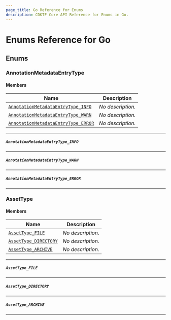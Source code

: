 ```yaml
---
page_title: Go Reference for Enums
description: CDKTF Core API Reference for Enums in Go.
---
```


<!-- This file is generated through yarn generate-docs -->

# Enums Reference for Go

  ## Enums <a name="Enums" id="Enums"></a>
  
  ### AnnotationMetadataEntryType <a name="AnnotationMetadataEntryType" id="cdktf.AnnotationMetadataEntryType"></a>
  
  #### Members <a name="Members" id="Members"></a>
  
  | **Name** | **Description** |
  | --- | --- |
  | <code><a href="#cdktf.AnnotationMetadataEntryType.INFO">AnnotationMetadataEntryType_INFO</a></code> | *No description.* |
  | <code><a href="#cdktf.AnnotationMetadataEntryType.WARN">AnnotationMetadataEntryType_WARN</a></code> | *No description.* |
  | <code><a href="#cdktf.AnnotationMetadataEntryType.ERROR">AnnotationMetadataEntryType_ERROR</a></code> | *No description.* |
  
  ---
  
  ##### `AnnotationMetadataEntryType_INFO` <a name="AnnotationMetadataEntryType_INFO" id="cdktf.AnnotationMetadataEntryType.INFO"></a>
  
  ---
  
  
  ##### `AnnotationMetadataEntryType_WARN` <a name="AnnotationMetadataEntryType_WARN" id="cdktf.AnnotationMetadataEntryType.WARN"></a>
  
  ---
  
  
  ##### `AnnotationMetadataEntryType_ERROR` <a name="AnnotationMetadataEntryType_ERROR" id="cdktf.AnnotationMetadataEntryType.ERROR"></a>
  
  ---
  
  
  ### AssetType <a name="AssetType" id="cdktf.AssetType"></a>
  
  #### Members <a name="Members" id="Members"></a>
  
  | **Name** | **Description** |
  | --- | --- |
  | <code><a href="#cdktf.AssetType.FILE">AssetType_FILE</a></code> | *No description.* |
  | <code><a href="#cdktf.AssetType.DIRECTORY">AssetType_DIRECTORY</a></code> | *No description.* |
  | <code><a href="#cdktf.AssetType.ARCHIVE">AssetType_ARCHIVE</a></code> | *No description.* |
  
  ---
  
  ##### `AssetType_FILE` <a name="AssetType_FILE" id="cdktf.AssetType.FILE"></a>
  
  ---
  
  
  ##### `AssetType_DIRECTORY` <a name="AssetType_DIRECTORY" id="cdktf.AssetType.DIRECTORY"></a>
  
  ---
  
  
  ##### `AssetType_ARCHIVE` <a name="AssetType_ARCHIVE" id="cdktf.AssetType.ARCHIVE"></a>
  
  ---
  
  
